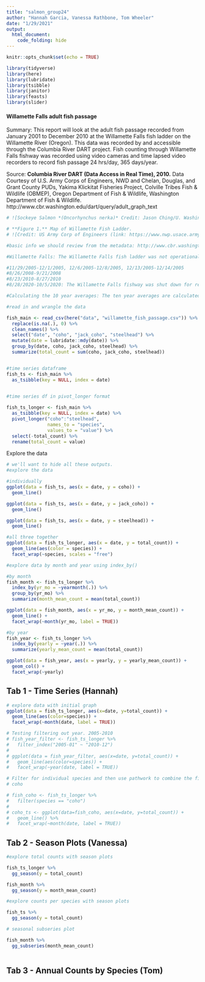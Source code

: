 ```yaml
---
title: "salmon_group24"
author: "Hannah Garcia, Vanessa Rathbone, Tom Wheeler"
date: "1/29/2021"
output: 
  html_document:
    code_folding: hide
---
```


```r
knitr::opts_chunk$set(echo = TRUE)

library(tidyverse)
library(here)
library(lubridate)
library(tsibble)
library(janitor)
library(feasts)
library(slider)
```

#### Willamette Falls adult fish passage 

Summary: This report will look at the adult fish passage recorded from January 2001 to December 2010 at the Willamette Falls fish ladder on the Willamette River (Oregon). This data was recorded by and accessible through the Columbia River DART project. Fish counting through Willamette Falls fishway was recorded using video cameras and time lapsed video recorders to record fish passage 24 hrs/day, 365 days/year.

Source: **Columbia River DART (Data Access in Real Time), 2010.** Data Courtesy of U.S. Army Corps of Engineers, NWD and Chelan, Douglas, and Grant County PUDs, Yakima Klickitat Fisheries Project, Colville Tribes Fish & Wildlife (OBMEP), Oregon Department of Fish & Wildlife, Washington Department of Fish & Wildlife. http://www.cbr.washington.edu/dart/query/adult_graph_text


```r
# ![Sockeye Salmon *(Oncorhynchus nerka)* Credit: Jason Ching/U. Washington](images/sockeye_salmon1.jpg) # moved the image here. I can't get it to work either..

# **Figure 1.** Map of Willamette Fish Ladder. 
# ![Credit: US Army Corp of Engineers (link: https://www.nwp.usace.army.mil/willamette/locks/)](images/Willamette_Falls_Locks_area_map.jpg)

#basic info we should review from the metadata: http://www.cbr.washington.edu/dart/query/adult_proj_sum

#Willamette Falls: The Willamette Falls fish ladder was not operational on the following dates:

#11/29/2005-12/1/2005, 12/6/2005-12/8/2005, 12/13/2005-12/14/2005
#8/26/2008-9/21/2008
#8/23/2010-8/27/2010
#8/28/2020-10/5/2020: The Willamette Falls fishway was shut down for repairs from August 28 - October 5, 2020, which precluded passage above the falls. The extended fishway closure resulted in delayed migration and large numbers of fish holding below the falls. No pinniped activity was observed below the falls during this time period and no fish mortality events were reported suggesting the closure did not result in a significant loss in the fish population.

#Calculating the 10 year averages: The ten year averages are calculated by DART for each calendar day of data at each project. For the current year and any given project/month/day, the data is summed from the previous 10 years and divided by the number of non-null data points available during that 10 year span.


```


```r
#read in and wrangle the data

fish_main <- read_csv(here("data", "willamette_fish_passage.csv")) %>%
  replace(is.na(.), 0) %>%
  clean_names() %>% 
  select("date", "coho", "jack_coho", "steelhead") %>% 
  mutate(date = lubridate::mdy(date)) %>% 
  group_by(date, coho, jack_coho, steelhead) %>% 
  summarize(total_count = sum(coho, jack_coho, steelhead))


#time series dataframe 
fish_ts <- fish_main %>% 
  as_tsibble(key = NULL, index = date)
  

#time series df in pivot_longer format

fish_ts_longer <- fish_main %>% 
  as_tsibble(key = NULL, index = date) %>% 
  pivot_longer("coho":"steelhead",
               names_to = "species",
               values_to = "value") %>% 
  select(-total_count) %>% 
  rename(total_count = value)


```

Explore the data
```r
# we'll want to hide all these outputs.
#explore the data

#individually
ggplot(data = fish_ts, aes(x = date, y = coho)) +
  geom_line()

ggplot(data = fish_ts, aes(x = date, y = jack_coho)) +
  geom_line()

ggplot(data = fish_ts, aes(x = date, y = steelhead)) +
  geom_line()

#all three together
ggplot(data = fish_ts_longer, aes(x = date, y = total_count)) +
  geom_line(aes(color = species)) +
  facet_wrap(~species, scales = "free")

```

```r

#explore data by month and year using index_by() 

#by month
fish_month <- fish_ts_longer %>% 
  index_by(yr_mo = ~yearmonth(.)) %>% 
  group_by(yr_mo) %>% 
  summarize(month_mean_count = mean(total_count))

ggplot(data = fish_month, aes(x = yr_mo, y = month_mean_count)) +
  geom_line() +
  facet_wrap(~month(yr_mo, label = TRUE))

#by year
fish_year <- fish_ts_longer %>% 
  index_by(yearly = ~year(.)) %>% 
  summarize(yearly_mean_count = mean(total_count))

ggplot(data = fish_year, aes(x = yearly, y = yearly_mean_count)) +
  geom_col() +
  facet_wrap(~yearly)

```

## Tab 1 - Time Series (Hannah) {.tabset}
```r
# explore data with initial graph
ggplot(data = fish_ts_longer, aes(x=date, y=total_count)) +
  geom_line(aes(color=species)) +
  facet_wrap(~month(date, label = TRUE)) 

# Testing filtering out year. 2005-2010
# fish_year_filter <- fish_ts_longer %>% 
#   filter_index("2005-01" ~ "2010-12")
# 
# ggplot(data = fish_year_filter, aes(x=date, y=total_count)) +
#   geom_line(aes(color=species)) +
#   facet_wrap(~year(date, label = TRUE))

# Filter for individual species and then use pathwork to combine the figures
# coho

# fish_coho <- fish_ts_longer %>% 
#   filter(species == "coho")
# 
# coho_ts <- ggplot(data=fish_coho, aes(x=date, y=total_count)) +
#   geom_line() %>% 
#   facet_wrap(~month(date, label = TRUE))

```

## Tab 2 - Season Plots (Vanessa) {.tabset}
```r

#explore total counts with season plots

fish_ts_longer %>% 
  gg_season(y = total_count)

fish_month %>% 
  gg_season(y = month_mean_count)

#explore counts per species with season plots

fish_ts %>%
  gg_season(y = total_count)

# seasonal subseries plot

fish_month %>% 
  gg_subseries(month_mean_count)
  

```

## Tab 3 - Annual Counts by Species (Tom) {.tabset}
```r

```
